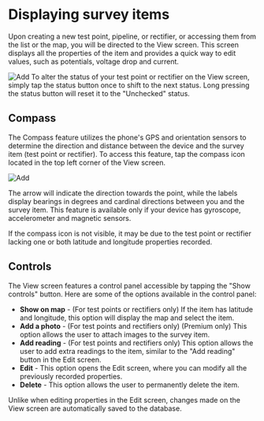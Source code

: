 
# Displaying survey items

Upon creating a new test point, pipeline, or rectifier, or accessing them from the list or the map, you will be directed to the View screen. This screen displays all the properties of the item and provides a quick way to edit values, such as potentials, voltage drop and current.

<ImageView>
  <Image
    src="/images/manage_survey/4.1.png"
    alt="Add"
    width={300}
    height={300}
  />
</ImageView>

<Callout type="info" emoji="ℹ️">
  To alter the status of your test point or rectifier on the View screen, simply
  tap the status button once to shift to the next status. Long pressing the
  status button will reset it to the "Unchecked" status.
</Callout>

## Compass

The Compass feature utilizes the phone's GPS and orientation sensors to determine the direction and distance between the device and the survey item (test point or rectifier). To access this feature, tap the compass icon located in the top left corner of the View screen.

<ImageView>
  <Image
    src="/images/manage_survey/4.2.png"
    alt="Add"
    width={300}
    height={300}
  />
</ImageView>

The arrow will indicate the direction towards the point, while the labels display bearings in degrees and cardinal directions between you and the survey item. This feature is available only if your device has gyroscope, accelerometer and magnetic sensors.

<Callout type="info" emoji="ℹ️">
  If the compass icon is not visible, it may be due to the test point or
  rectifier lacking one or both latitude and longitude properties recorded.
</Callout>

## Controls

The View screen features a control panel accessible by tapping the "Show controls" button. Here are some of the options available in the control panel:

- **Show on map** - (For test points or rectifiers only) If the item has latitude and longitude, this option will display the map and select the item.
- **Add a photo** - (For test points and rectifiers only) (Premium only) This option allows the user to attach images to the survey item.
- **Add reading** - (For test points and rectifiers only) This option allows the user to add extra readings to the item, similar to the "Add reading" button in the Edit screen.
- **Edit** - This option opens the Edit screen, where you can modify all the previously recorded properties.
- **Delete** - This option allows the user to permanently delete the item.

<Callout type="info" emoji="ℹ️">
  Unlike when editing properties in the Edit screen, changes made on the View
  screen are automatically saved to the database.
</Callout>
